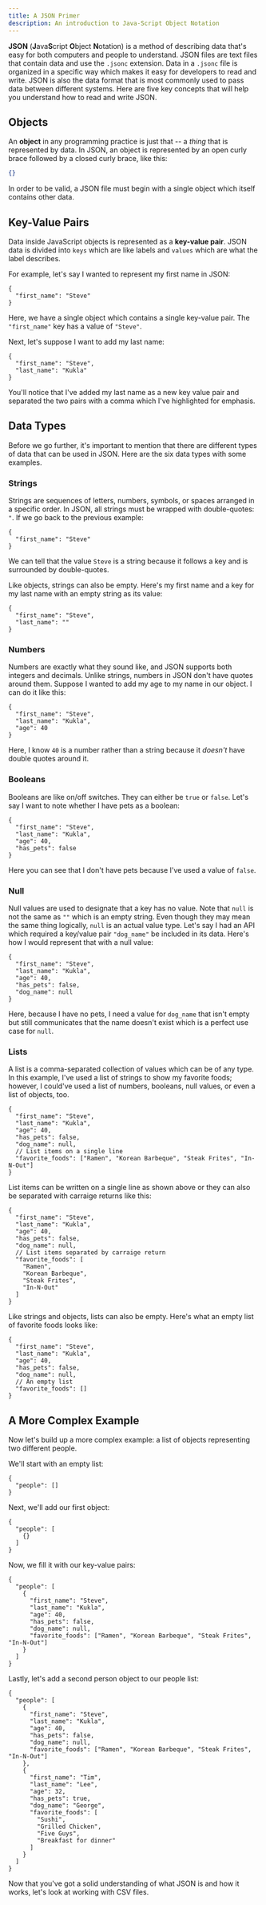 ```yaml
---
title: A JSON Primer
description: An introduction to Java-Script Object Notation
---
```



**JSON** (**J**ava**S**cript **O**bject **N**otation) is a method of describing data that's easy for both computers and people to understand. JSON files are text files that contain data and use the `.jsonc` extension.  Data in a `.jsonc` file is organized in a specific way which makes it easy for developers to read and write. JSON is also the data format that is most commonly used to pass data between different systems.  Here are five key concepts that will help you understand how to read and write JSON.

## Objects
An **object** in any programming practice is just that -- a _thing_ that is represented by data.  In JSON, an object is represented by an open curly brace followed by a closed curly brace, like this:

```json
{}
```

In order to be valid, a JSON file must begin with a single object which itself contains other data.

## Key-Value Pairs
Data inside JavaScript objects is represented as a **key-value pair**. JSON data is divided into `keys` which are like labels and `values` which are what the label describes.

For example, let's say I wanted to represent my first name in JSON:

```jsonc
{
  "first_name": "Steve"
}
```

Here, we have a single object which contains a single key-value pair. The `"first_name"` key has a value of `"Steve"`. 

Next, let's suppose I want to add my last name:

```jsonc
{
  "first_name": "Steve",
  "last_name": "Kukla"
}
```

You'll notice that I've added my last name as a new key value pair and separated the two pairs with a comma which I've highlighted for emphasis.

## Data Types

Before we go further, it's important to mention that there are different types of data that can be used in JSON. Here are the six data types with some examples.

### Strings

Strings are sequences of letters, numbers, symbols, or spaces arranged in a specific order.  In JSON, all strings must be wrapped with double-quotes: `"`.  If we go back to the previous example:

```jsonc
{
  "first_name": "Steve"
}
```

We can tell that the value `Steve` is a string because it follows a key and is surrounded by double-quotes.

Like objects, strings can also be empty.  Here's my first name and a key for my last name with an empty string as its value:

```jsonc
{
  "first_name": "Steve",
  "last_name": ""
}
```

### Numbers

Numbers are exactly what they sound like, and JSON supports both integers and decimals. Unlike strings, numbers in JSON don't have quotes around them.  Suppose I wanted to add my age to my name in our object.  I can do it like this:

```jsonc
{
  "first_name": "Steve",
  "last_name": "Kukla",
  "age": 40
}
```

Here, I know `40` is a number rather than a string because it _doesn't_ have double quotes around it.

### Booleans

Booleans are like on/off switches.  They can either be `true` or `false`.  Let's say I want to note whether I have pets as a boolean:

```jsonc
{
  "first_name": "Steve",
  "last_name": "Kukla",
  "age": 40,
  "has_pets": false
}
```

Here you can see that I don't have pets because I've used a value of `false`.

### Null

Null values are used to designate that a key has no value.  Note that `null` is not the same as `""` which is an empty string. Even though they may mean the same thing logically, `null` is an actual value type. Let's say I had an API which required a key/value pair `"dog_name"` be included in its data.  Here's how I would represent that with a null value:

```jsonc
{
  "first_name": "Steve",
  "last_name": "Kukla",
  "age": 40,
  "has_pets": false,
  "dog_name": null
}
```

Here, because I have no pets, I need a value for `dog_name` that isn't empty but still communicates that the name doesn't exist which is a perfect use case for `null`.

### Lists

A list is a comma-separated collection of values which can be of any type.  In this example, I've used a list of strings to show my favorite foods; however, I could've used a list of numbers, booleans, null values, or even a list of objects, too.

```jsonc
{
  "first_name": "Steve",
  "last_name": "Kukla",
  "age": 40,
  "has_pets": false,
  "dog_name": null,
  // List items on a single line
  "favorite_foods": ["Ramen", "Korean Barbeque", "Steak Frites", "In-N-Out"]
}
```

List items can be written on a single line as shown above or they can also be separated with carraige returns like this:

```jsonc
{
  "first_name": "Steve",
  "last_name": "Kukla",
  "age": 40,
  "has_pets": false,
  "dog_name": null,
  // List items separated by carraige return
  "favorite_foods": [
    "Ramen", 
    "Korean Barbeque", 
    "Steak Frites", 
    "In-N-Out"
  ]
}
```

Like strings and objects, lists can also be empty.  Here's what an empty list of favorite foods looks like:

```jsonc
{
  "first_name": "Steve",
  "last_name": "Kukla",
  "age": 40,
  "has_pets": false,
  "dog_name": null,
  // An empty list
  "favorite_foods": []
}
```

## A More Complex Example

Now let's build up a more complex example: a list of objects representing two different people.

<Tutorial>

We'll start with an empty list:

```jsonc
{
  "people": []
}
```

Next, we'll add our first object:

```jsonc
{
  "people": [
    {}
  ]
}
```

Now, we fill it with our key-value pairs:

```jsonc
{
  "people": [
    {
      "first_name": "Steve",
      "last_name": "Kukla",
      "age": 40,
      "has_pets": false,
      "dog_name": null,
      "favorite_foods": ["Ramen", "Korean Barbeque", "Steak Frites", "In-N-Out"]
    }
  ]
}
```

Lastly, let's add a second person object to our people list:

```jsonc
{
  "people": [
    {
      "first_name": "Steve",
      "last_name": "Kukla",
      "age": 40,
      "has_pets": false,
      "dog_name": null,
      "favorite_foods": ["Ramen", "Korean Barbeque", "Steak Frites", "In-N-Out"]
    },
    {
      "first_name": "Tim",
      "last_name": "Lee",
      "age": 32,
      "has_pets": true,
      "dog_name": "George",
      "favorite_foods": [
        "Sushi",
        "Grilled Chicken",
        "Five Guys",
        "Breakfast for dinner"
      ]
    }
  ]
}
```

</Tutorial>

Now that you've got a solid understanding of what JSON is and how it works, let's look at working with CSV files.